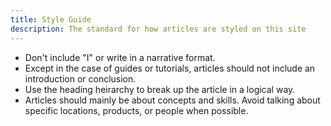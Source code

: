 ```yaml
---
title: Style Guide
description: The standard for how articles are styled on this site
---
```

- Don't include "I" or write in a narrative format.
- Except in the case of guides or tutorials, articles should not include an introduction or conclusion.
- Use the heading heirarchy to break up the article in a logical way.
- Articles should mainly be about concepts and skills. Avoid talking about specific locations, products, or people when possible.